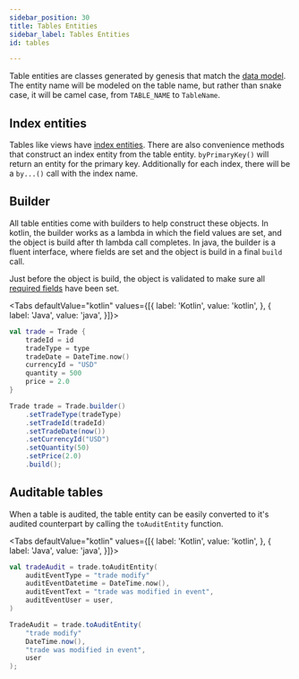 ```yaml
---
sidebar_position: 30
title: Tables Entities
sidebar_label: Tables Entities
id: tables

---
```


Table entities are classes generated by genesis that match the [data model](../../../data-model/define). The entity 
name will be modeled on the table name, but rather than snake case, it will be camel case, from `TABLE_NAME` to 
`TableName`.

## Index entities

Tables like views have [index entities](../indices). There are also convenience methods that construct an
index entity from the table entity. `byPrimaryKey()` will return an entity for the primary key. Additionally for each
index, there will be a `by...()` call with the index name.

## Builder

All table entities come with builders to help construct these objects. In kotlin, the builder works as a lambda in 
which the field values are set, and the object is build after th lambda call completes. In java, the builder is a fluent 
interface, where fields are set and the object is build in a final `build` call. 

Just before the object is build, the object is validated to make sure all [required fields](../tables#fields) have been 
set.

<Tabs defaultValue="kotlin" values={[{ label: 'Kotlin', value: 'kotlin', }, { label: 'Java', value: 'java', }]}>
<TabItem value="kotlin">

```kotlin
val trade = Trade {
    tradeId = id
    tradeType = type
    tradeDate = DateTime.now()
    currencyId = "USD"
    quantity = 500
    price = 2.0
}
```
</TabItem>
<TabItem value="java">

```java
Trade trade = Trade.builder()
    .setTradeType(tradeType)
    .setTradeId(tradeId)
    .setTradeDate(now())
    .setCurrencyId("USD")
    .setQuantity(50)
    .setPrice(2.0)
    .build();
```
</TabItem>
</Tabs>

## Auditable tables

When a table is audited, the table entity can be easily converted to it's audited counterpart by calling the
`toAuditEntity` function.

<Tabs defaultValue="kotlin" values={[{ label: 'Kotlin', value: 'kotlin', }, { label: 'Java', value: 'java', }]}>
<TabItem value="kotlin">

```kotlin
val tradeAudit = trade.toAuditEntity(
    auditEventType = "trade modify"
    auditEventDatetime = DateTime.now(),
    auditEventText = "trade was modified in event",
    auditEventUser = user,
)
```
</TabItem>
<TabItem value="java">

```java
TradeAudit = trade.toAuditEntity(
    "trade modify"
    DateTime.now(),
    "trade was modified in event",
    user
);
```
</TabItem>
</Tabs>
